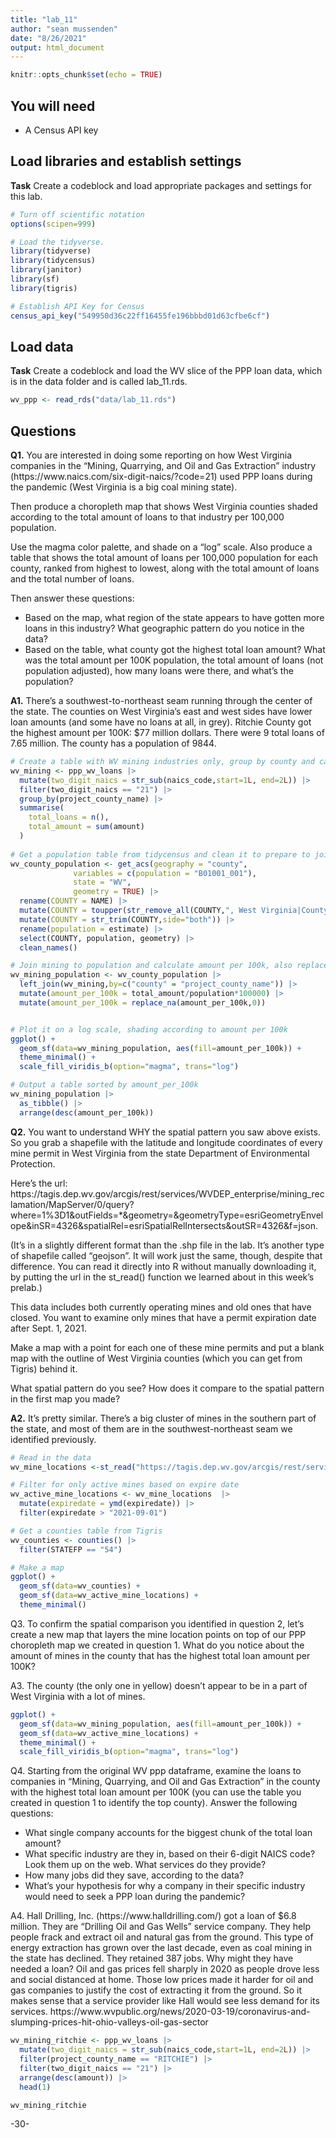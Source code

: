 ```yaml
---
title: "lab_11"
author: "sean mussenden"
date: "8/26/2021"
output: html_document
---
```


```r
knitr::opts_chunk$set(echo = TRUE)
```

## You will need

* A Census API key

## Load libraries and establish settings

**Task** Create a codeblock and load appropriate packages and settings for this lab.

```r
# Turn off scientific notation
options(scipen=999)

# Load the tidyverse.
library(tidyverse)
library(tidycensus)
library(janitor)
library(sf)
library(tigris)

# Establish API Key for Census
census_api_key("549950d36c22ff16455fe196bbbd01d63cfbe6cf")

```

## Load data
**Task** Create a codeblock and load the WV slice of the PPP loan data, which is in the data folder and is called lab_11.rds.

```r
wv_ppp <- read_rds("data/lab_11.rds")

```

## Questions 

**Q1.** You are interested in doing some reporting on how West Virginia companies in the "Mining, Quarrying, and Oil and Gas Extraction" industry (https://www.naics.com/six-digit-naics/?code=21) used PPP loans during the pandemic (West Virginia is a big coal mining state).  

Then produce a choropleth map that shows West Virginia counties shaded according to the total amount of loans to that industry per 100,000 population. 

Use the magma color palette, and shade on a "log" scale. Also produce a table that shows the total amount of loans per 100,000 population for each county, ranked from highest to lowest, along with the total amount of loans and the total number of loans. 

Then answer these questions:

* Based on the map, what region of the state appears to have gotten more loans in this industry? What geographic pattern do you notice in the data?
* Based on the table, what county got the highest total loan amount? What was the total amount per 100K population, the total amount of loans (not population adjusted), how many loans were there, and what's the population?

**A1.** There's a southwest-to-northeast seam running through the center of the state.  The counties on West Virginia's east and west sides have lower loan amounts (and some have no loans at all, in grey). Ritchie County got the highest amount per 100K: $77 million dollars.  There were 9 total loans of 7.65 million. The county has a population of 9844. 
```r

# Create a table with WV mining industries only, group by county and calculate total loans and total amount.
wv_mining <- ppp_wv_loans |>
  mutate(two_digit_naics = str_sub(naics_code,start=1L, end=2L)) |>
  filter(two_digit_naics == "21") |>
  group_by(project_county_name) |>
  summarise(
    total_loans = n(),
    total_amount = sum(amount)
  )
  
# Get a population table from tidycensus and clean it to prepare to join
wv_county_population <- get_acs(geography = "county",
              variables = c(population = "B01001_001"),
              state = "WV",
              geometry = TRUE) |>
  rename(COUNTY = NAME) |>
  mutate(COUNTY = toupper(str_remove_all(COUNTY,", West Virginia|County"))) |>
  mutate(COUNTY = str_trim(COUNTY,side="both")) |>
  rename(population = estimate) |>
  select(COUNTY, population, geometry) |>
  clean_names()

# Join mining to population and calculate amount per 100k, also replace any nas with 0s.
wv_mining_population <- wv_county_population |>
  left_join(wv_mining,by=c("county" = "project_county_name")) |>
  mutate(amount_per_100k = total_amount/population*100000) |>
  mutate(amount_per_100k = replace_na(amount_per_100k,0)) 


# Plot it on a log scale, shading according to amount per 100k
ggplot() +
  geom_sf(data=wv_mining_population, aes(fill=amount_per_100k)) +
  theme_minimal() + 
  scale_fill_viridis_b(option="magma", trans="log")

# Output a table sorted by amount_per_100k
wv_mining_population |>
  as_tibble() |>
  arrange(desc(amount_per_100k))


```

**Q2.** You want to understand WHY the spatial pattern you saw above exists.  So you grab a shapefile with the latitude and longitude coordinates of every mine permit in West Virginia from the state Department of Environmental Protection. 

Here's the url: https://tagis.dep.wv.gov/arcgis/rest/services/WVDEP_enterprise/mining_reclamation/MapServer/0/query?where=1%3D1&outFields=*&geometry=&geometryType=esriGeometryEnvelope&inSR=4326&spatialRel=esriSpatialRelIntersects&outSR=4326&f=json. 

(It's in a slightly different format than the .shp file in the lab. It's another type of shapefile called "geojson".  It will work just the same, though, despite that difference. You can read it directly into R without manually downloading it, by putting the url in the st_read() function we learned about in this week's prelab.) 

This data includes both currently operating mines and old ones that have closed.  You want to examine only mines that have a permit expiration date after Sept. 1, 2021. 

Make a map with a point for each one of these mine permits and put a blank map with the outline of West Virginia counties (which you can get from Tigris) behind it. 

What spatial pattern do you see? How does it compare to the spatial pattern in the first map you made?

**A2.** It's pretty similar.  There's a big cluster of mines in the southern part of the state, and most of them are in the southwest-northeast seam we identified previously.

```r

# Read in the data
wv_mine_locations <-st_read("https://tagis.dep.wv.gov/arcgis/rest/services/WVDEP_enterprise/mining_reclamation/MapServer/0/query?where=1%3D1&outFields=*&geometry=&geometryType=esriGeometryEnvelope&inSR=4326&spatialRel=esriSpatialRelIntersects&outSR=4326&f=json")

# Filter for only active mines based on expire date
wv_active_mine_locations <- wv_mine_locations  |>
  mutate(expiredate = ymd(expiredate)) |>
  filter(expiredate > "2021-09-01")

# Get a counties table from Tigris
wv_counties <- counties() |>
  filter(STATEFP == "54")

# Make a map
ggplot() +
  geom_sf(data=wv_counties) +
  geom_sf(data=wv_active_mine_locations) +
  theme_minimal()

```
Q3. To confirm the spatial comparison you identified in question 2, let's create a new map that layers the mine location points on top of our PPP choropleth map we created in question 1. What do you notice about the amount of mines in the county that has the highest total loan amount per 100K?

A3. The county (the only one in yellow) doesn't appear to be in a part of West Virginia with a lot of mines. 

```r

ggplot() +
  geom_sf(data=wv_mining_population, aes(fill=amount_per_100k)) +
  geom_sf(data=wv_active_mine_locations) +
  theme_minimal() + 
  scale_fill_viridis_b(option="magma", trans="log")

```
Q4. Starting from the original WV ppp dataframe, examine the loans to companies in "Mining, Quarrying, and Oil and Gas Extraction" in the county with the highest total loan amount per 100K (you can use the table you created in question 1 to identify the top county). Answer the following questions:

* What single company accounts for the biggest chunk of the total loan amount? 
* What specific industry are they in, based on their 6-digit NAICS code? Look them up on the web. What services do they provide?
* How many jobs did they save, according to the data?
* What's your hypothesis for why a company in their specific industry would need to seek a PPP loan during the pandemic?

A4. Hall Drilling, Inc. (https://www.halldrilling.com/) got a loan of $6.8 million.  They are "Drilling Oil and Gas Wells" service company.  They help people frack and extract oil and natural gas from the ground. This type of energy extraction has grown over the last decade, even as coal mining in the state has declined. They retained 387 jobs. Why might they have needed a loan? Oil and gas prices fell sharply in 2020 as people drove less and social distanced at home.  Those low prices made it harder for oil and gas companies to justify the cost of extracting it from the ground.  So it makes sense that a service provider like Hall would see less demand for its services. https://www.wvpublic.org/news/2020-03-19/coronavirus-and-slumping-prices-hit-ohio-valleys-oil-gas-sector

```r
wv_mining_ritchie <- ppp_wv_loans |>
  mutate(two_digit_naics = str_sub(naics_code,start=1L, end=2L)) |>
  filter(project_county_name == "RITCHIE") |>
  filter(two_digit_naics == "21") |>
  arrange(desc(amount)) |>
  head(1)

wv_mining_ritchie
```

-30-
